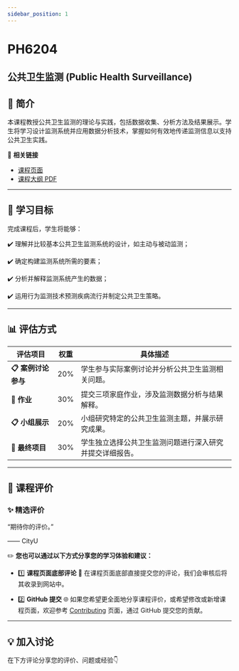```yaml
---
sidebar_position: 1
---
```


# PH6204
## 公共卫生监测 (Public Health Surveillance)

## **📘 简介**
本课程教授公共卫生监测的理论与实践，包括数据收集、分析方法及结果展示。学生将学习设计监测系统并应用数据分析技术，掌握如何有效地传递监测信息以支持公共卫生实践。

🔗 **相关链接**
- [课程页面](https://www.cityu.edu.hk/catalogue/pg/202425/course/PH6204.htm)
- [课程大纲 PDF](https://www.cityu.edu.hk/catalogue/pg/202425/course/PH6204.pdf)

---

## **🎯 学习目标**

完成课程后，学生将能够：

✔️ 理解并比较基本公共卫生监测系统的设计，如主动与被动监测；

✔️ 确定构建监测系统所需的要素；

✔️ 分析并解释监测系统产生的数据；

✔️ 运用行为监测技术预测疾病流行并制定公共卫生策略。

---

## **📊 评估方式**

| **评估项目**          | **权重** | **具体描述**                                                                                       |
|----------------------|---------|---------------------------------------------------------------------------------------------------|
| **📋 案例讨论参与**    | 20%      | 学生参与实际案例讨论并分析公共卫生监测相关问题。                                                        |
| **📂 作业**           | 30%      | 提交三项家庭作业，涉及监测数据分析与结果解释。                                                         |
| **📋 小组展示**        | 20%      | 小组研究特定的公共卫生监测主题，并展示研究成果。                                                         |
| **📂 最终项目**        | 30%      | 学生独立选择公共卫生监测问题进行深入研究并提交详细报告。                                                  |

---

## **💬 课程评价**

### ✨ **精选评价**
<div className={commentStyles.commentBox}>
    <p className={commentStyles.commentText}>
        “期待你的评价。”
    </p>
    <p className={commentStyles.commentAuthor}>—— CityU</p>
</div>

✏️ **您也可以通过以下方式分享您的学习体验和建议：**

- 1️⃣ **课程页面底部评论**
💬 在课程页面底部直接提交您的评论，我们会审核后将其收录到网站中。

- 2️⃣ **GitHub 提交**
🌐 如果您希望更全面地分享课程评价，或希望修改或新增课程页面，欢迎参考 [Contributing](https://penjc.github.io/cityU-navigator/contributing) 页面，通过 GitHub 提交您的贡献。

---

## **💡 加入讨论**

在下方评论分享您的评价、问题或经验👇
<Utterances />
